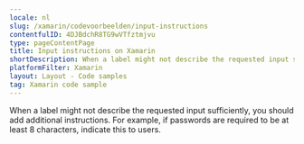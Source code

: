 ```yaml
---
locale: nl
slug: /xamarin/codevoorbeelden/input-instructions
contentfulID: 4DJBdchR8TG9wVTfztmjvu
type: pageContentPage
title: Input instructions on Xamarin
shortDescription: When a label might not describe the requested input sufficiently, you should add additional instructions.
platformFilter: Xamarin
layout: Layout - Code samples
tag: Xamarin code sample
---
```


When a label might not describe the requested input sufficiently, you should add additional instructions. For example, if passwords are required to be at least 8 characters, indicate this to users.

<CodeSample id="input-instructions" locale="nl" platform="xamarin"/>